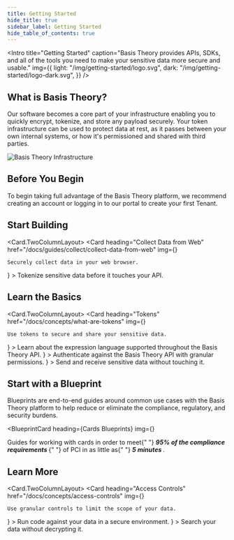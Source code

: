 ```yaml
---
title: Getting Started
hide_title: true
sidebar_label: Getting Started
hide_table_of_contents: true
---
```





<Intro
  title="Getting Started"
  caption="Basis Theory provides APIs, SDKs, and all of the tools you need to make your sensitive data more secure and usable."
  img={{
    light: "/img/getting-started/logo.svg",
    dark: "/img/getting-started/logo-dark.svg",
  }}
/>

## What is Basis Theory?

Our software becomes a core part of your infrastructure enabling you to quickly encrypt, tokenize, and store any payload securely. Your token infrastructure can be used to protect data at rest, as it passes between your own internal systems, or how it's permissioned and shared with third parties.

![Basis Theory Infrastructure](/img/getting-started/infrastructure.svg)

## Before You Begin

To begin taking full advantage of the Basis Theory platform, we recommend creating an account or logging in to our portal to create your first Tenant.

<AuthButtons />

## Start Building

<Card.TwoColumnLayout>
  <Card
    heading="Collect Data from Web"
    href="/docs/guides/collect/collect-data-from-web"
    img={<BasisTheoryIcon width="48" height="48" />}
  >
    Securely collect data in your web browser.
  </Card>
  <Card
    heading="Collect Data in an API"
    href="/docs/guides/collect/collect-data-from-web"
    img={<BasisTheoryIcon width="48" height="48" />}
  >
    Tokenize sensitive data before it touches your API.
  </Card>
</Card.TwoColumnLayout>

## Learn the Basics

<Card.TwoColumnLayout>
  <Card
    heading="Tokens"
    href="/docs/concepts/what-are-tokens"
    img={<BasisTheoryIcon width="48" height="48" />}
  >
    Use tokens to secure and share your sensitive data.
  </Card>
  <Card
    heading="Expressions"
    href="/docs/expressions"
    img={<ExpressionsIcon width="48" height="48" />}
  >
    Learn about the expression language supported throughout the Basis Theory
    API.
  </Card>
  <Card
    heading="Applications"
    href="/docs/api/applications"
    img={<ApplicationsIcon width="48" height="48" />}
  >
    Authenticate against the Basis Theory API with granular permissions.
  </Card>
  <Card
    heading="Proxy"
    href="/docs/api/what-is-the-proxy"
    img={<ApplicationsIcon width="48" height="48" />}
  >
    Send and receive sensitive data without touching it.
  </Card>
</Card.TwoColumnLayout>

## Start with a Blueprint

Blueprints are end-to-end guides around common use cases with the Basis Theory platform to help reduce or eliminate the compliance, regulatory, and security burdens.

<BlueprintCard
  heading={<Link to="/docs/blueprints/cards">Cards Blueprints</Link>}
  img={<Blueprints />}
>
  Guides for working with cards in order to meet{" "}
  <strong>
    <i>95% of the compliance requirements</i>
  </strong>{" "}
  of PCI in as little as{" "}
  <strong>
    <i>5 minutes</i>
  </strong>
  .
</BlueprintCard>

## Learn More

<Card.TwoColumnLayout>
  <Card
    heading="Access Controls"
    href="/docs/concepts/access-controls"
    img={<BasisTheoryIcon width="48" height="48" />}
  >
    Use granular controls to limit the scope of your data.
  </Card>
  <Card
    heading="Reactors"
    href="/docs/concepts/what-are-reactors"
    img={<ExpressionsIcon width="48" height="48" />}
  >
    Run code against your data in a secure environment.
  </Card>
  <Card
    heading="Search"
    href="/docs/concepts/what-is-search"
    img={<ApplicationsIcon width="48" height="48" />}
  >
    Search your data without decrypting it.
  </Card>
</Card.TwoColumnLayout>
